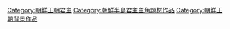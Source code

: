 [[Category:朝鮮王朝君主|Category:朝鮮王朝君主]]
[[Category:朝鮮半島君主主角題材作品|Category:朝鮮半島君主主角題材作品]]
[[Category:朝鮮王朝背景作品|Category:朝鮮王朝背景作品]]